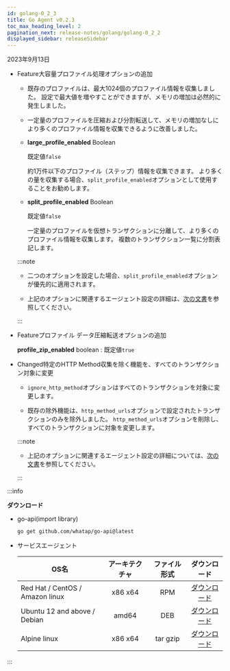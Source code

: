 ```yaml
---
id: golang-0_2_3
title: Go Agent v0.2.3
toc_max_heading_level: 2
pagination_next: release-notes/golang/golang-0_2_2
displayed_sidebar: releaseSidebar
---
```


2023年9月13日

- <Status>Feature</Status>大容量プロファイル処理オプションの追加

  - 既存のプロファイルは、最大1024個のプロファイル情報を収集しました。 設定で最大値を増やすことができますが、メモリの増加は必然的に発生しました。

  - 一定量のプロファイルを圧縮および分割転送して、メモリの増加なしにより多くのプロファイル情報を収集できるように改善しました。

  - **large_profile_enabled** <span class='type'>Boolean</span>

    既定値`false`

    約1万件以下のプロファイル（ステップ）情報を収集できます。 より多くの量を収集する場合、`split_profile_enabled`オプションとして使用することをお勧めします。

  - **split_profile_enabled** <span class='type'>Boolean</span>

    既定値`false`

    一定量のプロファイルを仮想トランザクションに分離して、より多くのプロファイル情報を収集します。 複数のトランザクション一覧に分割表記します。

  :::note

  - 二つのオプションを設定した場合、`split_profile_enabled`オプションが優先的に適用されます。

  - 上記のオプションに関連するエージェント設定の詳細は、[次の文書](../../golang/agent-transaction#trs-trc)を参照してください。

  :::

- <Status>Feature</Status>プロファイル データ圧縮転送オプションの追加

  **profile_zip_enabled** <span class='type'>boolean</span> : 既定値`true`



- <Status>Changed</Status>特定のHTTP Method収集を除く機能を、すべてのトランザクション対象に変更

  - `ignore_http_method`オプションはすべてのトランザクションを対象に変更します。

  - 既存の除外機能は、`http_method_urls`オプションで設定されたトランザクションのみを除外しました。 `http_method_urls`オプションを削除し、すべてのトランザクションに対象を変更します。

  :::note

  - 上記のオプションに関連するエージェント設定の詳細については、[次の文書](../../golang/agent-transaction#track-http-trs)を参照してください。

  :::

:::info

**ダウンロード**

- go-api(import library)

  ```bash
  go get github.com/whatap/go-api@latest
  ```

- サービスエージェント

  | OS名                             | アーキテクチャ |  ファイル形式  |                                     ダウンロード                                    |
  | ------------------------------- | :-----: | :------: | :---------------------------------------------------------------------------: |
  | Red Hat / CentOS / Amazon linux | x86 x64 |    RPM   | [ダウンロード](http://repo.whatap.io/centos/6/x86_64/whatap-agent-0.2-3.x86_64.rpm) |
  | Ubuntu 12 and above / Debian    |  amd64  |    DEB   |  [ダウンロード](http://repo.whatap.io/debian/unstable/whatap-agent_0.2.3_amd64.deb) |
  | Alpine linux                    | x86 x64 | tar gzip |    [ダウンロード](http://repo.whatap.io/alpine/x86_64/whatap-agent-0.2.3.tar.gz)    |

:::
